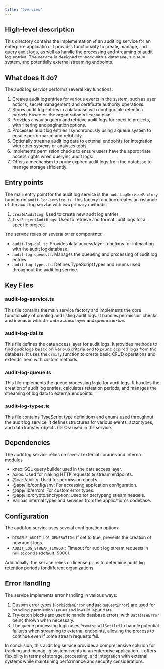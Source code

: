 ```yaml
---
title: "Overview"
---
```


## High-level description
This directory contains the implementation of an audit log service for an enterprise application. It provides functionality to create, manage, and query audit logs, as well as handle the processing and streaming of audit log entries. The service is designed to work with a database, a queue system, and potentially external streaming endpoints.

## What does it do?
The audit log service performs several key functions:

1. Creates audit log entries for various events in the system, such as user actions, secret management, and certificate authority operations.
2. Stores audit log entries in a database with configurable retention periods based on the organization's license plan.
3. Provides a way to query and retrieve audit logs for specific projects, with filtering and pagination options.
4. Processes audit log entries asynchronously using a queue system to ensure performance and reliability.
5. Optionally streams audit log data to external endpoints for integration with other systems or analytics tools.
6. Implements permission checks to ensure users have the appropriate access rights when querying audit logs.
7. Offers a mechanism to prune expired audit logs from the database to manage storage efficiently.

## Entry points
The main entry point for the audit log service is the `auditLogServiceFactory` function in `audit-log-service.ts`. This factory function creates an instance of the audit log service with two primary methods:

1. `createAuditLog`: Used to create new audit log entries.
2. `listProjectAuditLogs`: Used to retrieve and format audit logs for a specific project.

The service relies on several other components:

- `audit-log-dal.ts`: Provides data access layer functions for interacting with the audit log database.
- `audit-log-queue.ts`: Manages the queueing and processing of audit log entries.
- `audit-log-types.ts`: Defines TypeScript types and enums used throughout the audit log service.

## Key Files

### audit-log-service.ts
This file contains the main service factory and implements the core functionality of creating and listing audit logs. It handles permission checks and interacts with the data access layer and queue service.

### audit-log-dal.ts
This file defines the data access layer for audit logs. It provides methods to find audit logs based on various criteria and to prune expired logs from the database. It uses the `ormify` function to create basic CRUD operations and extends them with custom methods.

### audit-log-queue.ts
This file implements the queue processing logic for audit logs. It handles the creation of audit log entries, calculates retention periods, and manages the streaming of log data to external endpoints.

### audit-log-types.ts
This file contains TypeScript type definitions and enums used throughout the audit log service. It defines structures for various events, actor types, and data transfer objects (DTOs) used in the service.

## Dependencies
The audit log service relies on several external libraries and internal modules:

- knex: SQL query builder used in the data access layer.
- axios: Used for making HTTP requests to stream endpoints.
- @casl/ability: Used for permission checks.
- @app/lib/config/env: For accessing application configuration.
- @app/lib/errors: For custom error types.
- @app/lib/crypto/encryption: Used for decrypting stream headers.
- Various internal types and services from the application's codebase.

## Configuration
The audit log service uses several configuration options:

- `DISABLE_AUDIT_LOG_GENERATION`: If set to true, prevents the creation of new audit logs.
- `AUDIT_LOG_STREAM_TIMEOUT`: Timeout for audit log stream requests in milliseconds (default: 5000).

Additionally, the service relies on license plans to determine audit log retention periods for different organizations.

## Error Handling
The service implements error handling in various ways:

1. Custom error types (`ForbiddenError` and `BadRequestError`) are used for handling permission issues and invalid input data.
2. Try-catch blocks are used to handle database errors, with `DatabaseError` being thrown when necessary.
3. The queue processing logic uses `Promise.allSettled` to handle potential failures when streaming to external endpoints, allowing the process to continue even if some stream requests fail.

In conclusion, this audit log service provides a comprehensive solution for tracking and managing system events in an enterprise application. It offers flexibility in terms of storage, processing, and integration with external systems while maintaining performance and security considerations.